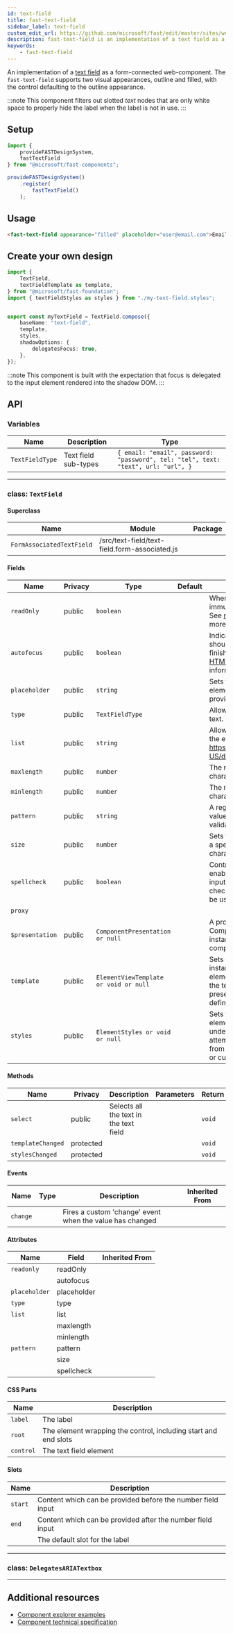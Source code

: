 ```yaml
---
id: text-field
title: fast-text-field
sidebar_label: text-field
custom_edit_url: https://github.com/microsoft/fast/edit/master/sites/website/versioned_docs/version-legacy/components/fast-text-field.mdx
description: fast-text-field is an implementation of a text field as a form-connected web component.
keywords:
    - fast-text-field
---
```


An implementation of a [text field](https://developer.mozilla.org/en-US/docs/Web/HTML/Element/Input/text) as a form-connected web-component. The `fast-text-field` supports two visual appearances, outline and filled, with the control defaulting to the outline appearance.

:::note
This component filters out slotted _text_ nodes that are only white space to properly hide the label when the label is not in use.
:::

## Setup

```ts
import {
    provideFASTDesignSystem,
    fastTextField
} from "@microsoft/fast-components";

provideFASTDesignSystem()
    .register(
        fastTextField()
    );
```

## Usage

```html live
<fast-text-field appearance="filled" placeholder="user@email.com">Email</fast-text-field>
```

## Create your own design

```ts
import {
    TextField,
    textFieldTemplate as template,
} from "@microsoft/fast-foundation";
import { textFieldStyles as styles } from "./my-text-field.styles";


export const myTextField = TextField.compose({
    baseName: "text-field",
    template,
    styles,
    shadowOptions: {
        delegatesFocus: true,
    },
});
```

:::note
This component is built with the expectation that focus is delegated to the input element rendered into the shadow DOM.
:::

## API



### Variables

| Name            | Description          | Type                                                                              |
| --------------- | -------------------- | --------------------------------------------------------------------------------- |
| `TextFieldType` | Text field sub-types | `{ email: "email", password: "password", tel: "tel", text: "text", url: "url", }` |

<hr/>



### class: `TextField`

#### Superclass

| Name                      | Module                                        | Package |
| ------------------------- | --------------------------------------------- | ------- |
| `FormAssociatedTextField` | /src/text-field/text-field.form-associated.js |         |

#### Fields

| Name            | Privacy | Type                                  | Default | Description                                                                                                                                                                                                                 | Inherited From          |
| --------------- | ------- | ------------------------------------- | ------- | --------------------------------------------------------------------------------------------------------------------------------------------------------------------------------------------------------------------------- | ----------------------- |
| `readOnly`      | public  | `boolean`                             |         | When true, the control will be immutable by user interaction. See [readonly HTML attribute](https://developer.mozilla.org/en-US/docs/Web/HTML/Attributes/readonly) for more information.                                 |                         |
| `autofocus`     | public  | `boolean`                             |         | Indicates that this element should get focus after the page finishes loading. See [autofocus HTML attribute](https://developer.mozilla.org/en-US/docs/Web/HTML/Element/input#htmlattrdefautofocus) for more information. |                         |
| `placeholder`   | public  | `string`                              |         | Sets the placeholder value of the element, generally used to provide a hint to the user.                                                                                                                                    |                         |
| `type`          | public  | `TextFieldType`                       |         | Allows setting a type or mode of text.                                                                                                                                                                                      |                         |
| `list`          | public  | `string`                              |         | Allows associating a [datalist](https://developer.mozilla.org/en-US/docs/Web/HTML/Element/datalist) to the element by https://developer.mozilla.org/en-US/docs/Web/API/Element/id.                                      |                         |
| `maxlength`     | public  | `number`                              |         | The maximum number of characters a user can enter.                                                                                                                                                                          |                         |
| `minlength`     | public  | `number`                              |         | The minimum number of characters a user can enter.                                                                                                                                                                          |                         |
| `pattern`       | public  | `string`                              |         | A regular expression that the value must match to pass validation.                                                                                                                                                          |                         |
| `size`          | public  | `number`                              |         | Sets the width of the element to a specified number of characters.                                                                                                                                                          |                         |
| `spellcheck`    | public  | `boolean`                             |         | Controls whether or not to enable spell checking for the input field, or if the default spell checking configuration should be used.                                                                                        |                         |
| `proxy`         |         |                                       |         |                                                                                                                                                                                                                             | FormAssociatedTextField |
| `$presentation` | public  | `ComponentPresentation or null`       |         | A property which resolves the ComponentPresentation instance for the current component.                                                                                                                                     | FoundationElement       |
| `template`      | public  | `ElementViewTemplate or void or null` |         | Sets the template of the element instance. When undefined, the element will attempt to resolve the template from the associated presentation or custom element definition.                                                  | FoundationElement       |
| `styles`        | public  | `ElementStyles or void or null`       |         | Sets the default styles for the element instance. When undefined, the element will attempt to resolve default styles from the associated presentation or custom element definition.                                         | FoundationElement       |

#### Methods

| Name              | Privacy   | Description                            | Parameters | Return | Inherited From    |
| ----------------- | --------- | -------------------------------------- | ---------- | ------ | ----------------- |
| `select`          | public    | Selects all the text in the text field |            | `void` |                   |
| `templateChanged` | protected |                                        |            | `void` | FoundationElement |
| `stylesChanged`   | protected |                                        |            | `void` | FoundationElement |

#### Events

| Name     | Type | Description                                              | Inherited From |
| -------- | ---- | -------------------------------------------------------- | -------------- |
| `change` |      | Fires a custom 'change' event when the value has changed |                |

#### Attributes

| Name          | Field       | Inherited From |
| ------------- | ----------- | -------------- |
| `readonly`    | readOnly    |                |
|               | autofocus   |                |
| `placeholder` | placeholder |                |
| `type`        | type        |                |
| `list`        | list        |                |
|               | maxlength   |                |
|               | minlength   |                |
| `pattern`     | pattern     |                |
|               | size        |                |
|               | spellcheck  |                |

#### CSS Parts

| Name      | Description                                                     |
| --------- | --------------------------------------------------------------- |
| `label`   | The label                                                       |
| `root`    | The element wrapping the control, including start and end slots |
| `control` | The text field element                                          |

#### Slots

| Name    | Description                                                 |
| ------- | ----------------------------------------------------------- |
| `start` | Content which can be provided before the number field input |
| `end`   | Content which can be provided after the number field input  |
|         | The default slot for the label                              |

<hr/>

### class: `DelegatesARIATextbox`

<hr/>


## Additional resources

* [Component explorer examples](https://explore.fast.design/components/fast-text-field)
* [Component technical specification](https://github.com/microsoft/fast/blob/master/packages/web-components/fast-foundation/src/text-field/text-field.spec.md)
